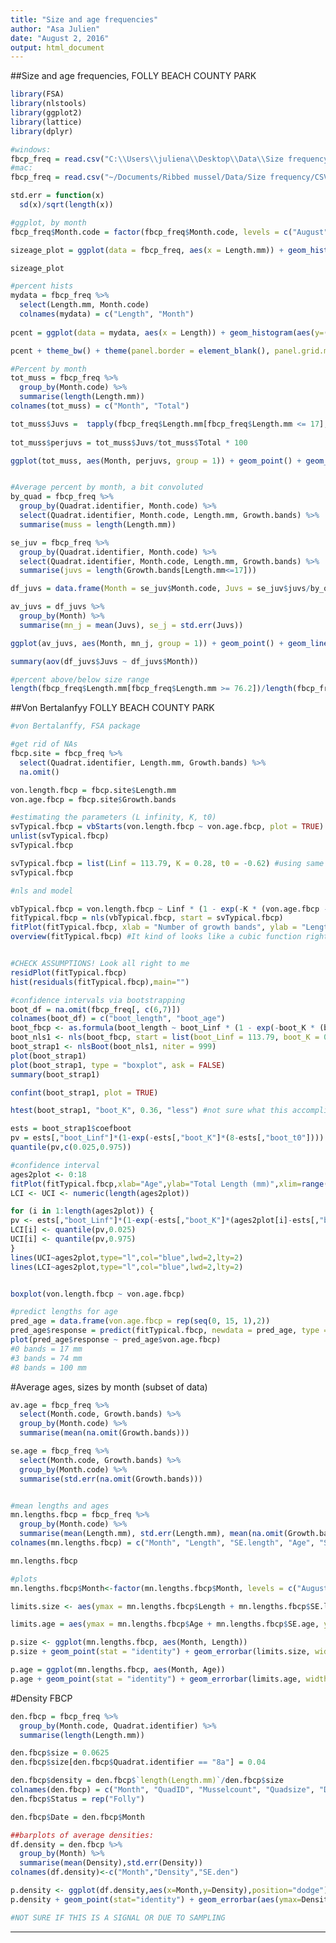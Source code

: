 ```yaml
---
title: "Size and age frequencies"
author: "Asa Julien"
date: "August 2, 2016"
output: html_document
---
```


##Size and age frequencies, FOLLY BEACH COUNTY PARK
```r
library(FSA)
library(nlstools)
library(ggplot2)
library(lattice)
library(dplyr)

#windows:
fbcp_freq = read.csv("C:\\Users\\juliena\\Desktop\\Data\\Size frequency\\CSV files\\sizeagefreq_fbcp.csv")
#mac:
fbcp_freq = read.csv("~/Documents/Ribbed mussel/Data/Size frequency/CSV files/sizeagefreq_fbcp.csv")

std.err = function(x)
  sd(x)/sqrt(length(x))

#ggplot, by month
fbcp_freq$Month.code = factor(fbcp_freq$Month.code, levels = c("August","September","October","November","December", "January", "February", "March", "April", "May", "June", "July"))

sizeage_plot = ggplot(data = fbcp_freq, aes(x = Length.mm)) + geom_histogram(binwidth = 5) + facet_grid(~Month.code) + theme_bw() + labs(x = "Length (mm)", y="Frequency")

sizeage_plot

#percent hists 
mydata = fbcp_freq %>%
  select(Length.mm, Month.code)
  colnames(mydata) = c("Length", "Month")
  
pcent = ggplot(data = mydata, aes(x = Length)) + geom_histogram(aes(y=(..count..)/tapply(..count..,..PANEL..,sum)[..PANEL..] * 100), binwidth = 5) + facet_grid(.~Month) + theme_bw() + labs(x = "Length (mm)", y="Frequency (%)") 

pcent + theme_bw() + theme(panel.border = element_blank(), panel.grid.major = element_blank(),panel.grid.minor = element_blank(), axis.line = element_line(colour = "black")) + theme(axis.title = element_text(size = 15), strip.text = element_text(size = 15), axis.text.x = element_text(size=15), axis.text.y = element_text(size = 15)) + scale_x_continuous(breaks = c(seq(0, 100, 50))) + scale_y_continuous(breaks = seq(0, 20, 5))

#Percent by month
tot_muss = fbcp_freq %>%
  group_by(Month.code) %>%
  summarise(length(Length.mm))
colnames(tot_muss) = c("Month", "Total")

tot_muss$Juvs =  tapply(fbcp_freq$Length.mm[fbcp_freq$Length.mm <= 17], fbcp_freq$Month.code[fbcp_freq$Length.mm <= 17], length) #17 mm = length at age 0; 43 mm length at age 1 (so <43); they tell different stories. I think recruits are going to be small, so there's a lot to be said for keeping it at 17.
  
tot_muss$perjuvs = tot_muss$Juvs/tot_muss$Total * 100

ggplot(tot_muss, aes(Month, perjuvs, group = 1)) + geom_point() + geom_line() + theme_bw() + theme(panel.border = element_blank(), panel.grid.major = element_blank(),panel.grid.minor = element_blank(), axis.line = element_line(colour = "black")) + theme(axis.title = element_text(size = 15), strip.text = element_text(size = 15), axis.text.x = element_text(size=10), axis.text.y = element_text(size = 15)) + labs(x = "", y="Percent of all individuals") + scale_y_continuous(limits = c(0, 7))


#Average percent by month, a bit convoluted
by_quad = fbcp_freq %>%
  group_by(Quadrat.identifier, Month.code) %>%
  select(Quadrat.identifier, Month.code, Length.mm, Growth.bands) %>%
  summarise(muss = length(Length.mm))

se_juv = fbcp_freq %>%
  group_by(Quadrat.identifier, Month.code) %>%
  select(Quadrat.identifier, Month.code, Length.mm, Growth.bands) %>%
  summarise(juvs = length(Growth.bands[Length.mm<=17])) 

df_juvs = data.frame(Month = se_juv$Month.code, Juvs = se_juv$juvs/by_quad$muss * 100)

av_juvs = df_juvs %>%
  group_by(Month) %>%
  summarise(mn_j = mean(Juvs), se_j = std.err(Juvs))

ggplot(av_juvs, aes(Month, mn_j, group = 1)) + geom_point() + geom_line() + geom_errorbar(aes(ymin = mn_j - se_j, ymax = mn_j + se_j))

summary(aov(df_juvs$Juvs ~ df_juvs$Month))

#percent above/below size range
length(fbcp_freq$Length.mm[fbcp_freq$Length.mm >= 76.2])/length(fbcp_freq$Length.mm)

```


##Von Bertalanfyy FOLLY BEACH COUNTY PARK
```r
#von Bertalanffy, FSA package

#get rid of NAs
fbcp.site = fbcp_freq %>%
  select(Quadrat.identifier, Length.mm, Growth.bands) %>%
  na.omit() 

von.length.fbcp = fbcp.site$Length.mm
von.age.fbcp = fbcp.site$Growth.bands

#estimating the parameters (L infinity, K, t0)
svTypical.fbcp = vbStarts(von.length.fbcp ~ von.age.fbcp, plot = TRUE)
unlist(svTypical.fbcp) 
svTypical.fbcp

svTypical.fbcp = list(Linf = 113.79, K = 0.28, t0 = -0.62) #using same Linf variable - CAREFUL
svTypical.fbcp

#nls and model

vbTypical.fbcp = von.length.fbcp ~ Linf * (1 - exp(-K * (von.age.fbcp - t0)))
fitTypical.fbcp = nls(vbTypical.fbcp, start = svTypical.fbcp)
fitPlot(fitTypical.fbcp, xlab = "Number of growth bands", ylab = "Length (mm)", main = "", cex.axis = 1.2, cex.lab = 1.4, font.lab = 2)
overview(fitTypical.fbcp) #It kind of looks like a cubic function right now...


#CHECK ASSUMPTIONS! Look all right to me
residPlot(fitTypical.fbcp)
hist(residuals(fitTypical.fbcp),main="")

#confidence intervals via bootstrapping
boot_df = na.omit(fbcp_freq[, c(6,7)])
colnames(boot_df) = c("boot_length", "boot_age")
boot_fbcp <- as.formula(boot_length ~ boot_Linf * (1 - exp(-boot_K * (boot_age - boot_t0))))
boot_nls1 <- nls(boot_fbcp, start = list(boot_Linf = 113.79, boot_K = 0.28, boot_t0 = -0.62), data = boot_df)
boot_strap1 <- nlsBoot(boot_nls1, niter = 999)
plot(boot_strap1)
plot(boot_strap1, type = "boxplot", ask = FALSE)
summary(boot_strap1)

confint(boot_strap1, plot = TRUE)

htest(boot_strap1, "boot_K", 0.36, "less") #not sure what this accomplishes

ests = boot_strap1$coefboot
pv = ests[,"boot_Linf"]*(1-exp(-ests[,"boot_K"]*(8-ests[,"boot_t0"]))) #exampple at age 8
quantile(pv,c(0.025,0.975))

#confidence interval
ages2plot <- 0:18
fitPlot(fitTypical.fbcp,xlab="Age",ylab="Total Length (mm)",xlim=range(ages2plot),main="")
LCI <- UCI <- numeric(length(ages2plot))

for (i in 1:length(ages2plot)) {
pv <- ests[,"boot_Linf"]*(1-exp(-ests[,"boot_K"]*(ages2plot[i]-ests[,"boot_t0"])))
LCI[i] <- quantile(pv,0.025)
UCI[i] <- quantile(pv,0.975)
}
lines(UCI~ages2plot,type="l",col="blue",lwd=2,lty=2)
lines(LCI~ages2plot,type="l",col="blue",lwd=2,lty=2)


boxplot(von.length.fbcp ~ von.age.fbcp)

#predict lengths for age
pred_age = data.frame(von.age.fbcp = rep(seq(0, 15, 1),2))
pred_age$response = predict(fitTypical.fbcp, newdata = pred_age, type = 'reponse')
plot(pred_age$response ~ pred_age$von.age.fbcp)
#0 bands = 17 mm
#3 bands = 74 mm 
#8 bands = 100 mm
```


#Average ages, sizes by month (subset of data)
```r
av.age = fbcp_freq %>%
  select(Month.code, Growth.bands) %>%
  group_by(Month.code) %>%
  summarise(mean(na.omit(Growth.bands)))

se.age = fbcp_freq %>%
  select(Month.code, Growth.bands) %>%
  group_by(Month.code) %>%
  summarise(std.err(na.omit(Growth.bands)))


#mean lengths and ages
mn.lengths.fbcp = fbcp_freq %>%
  group_by(Month.code) %>%
  summarise(mean(Length.mm), std.err(Length.mm), mean(na.omit(Growth.bands)), std.err(na.omit(Growth.bands)))
colnames(mn.lengths.fbcp) = c("Month", "Length", "SE.length", "Age", "SE.age")

mn.lengths.fbcp

#plots
mn.lengths.fbcp$Month<-factor(mn.lengths.fbcp$Month, levels = c("August","September","October","November","December", "January", "February", "March", "April", "May", "June", "July")) #Ordering the months

limits.size <- aes(ymax = mn.lengths.fbcp$Length + mn.lengths.fbcp$SE.length, ymin = mn.lengths.fbcp$Length - mn.lengths.fbcp$SE.length)

limits.age = aes(ymax = mn.lengths.fbcp$Age + mn.lengths.fbcp$SE.age, ymin = mn.lengths.fbcp$Age - mn.lengths.fbcp$SE.age)

p.size <- ggplot(mn.lengths.fbcp, aes(Month, Length))
p.size + geom_point(stat = "identity") + geom_errorbar(limits.size, width=0.25) + labs(x="Month",y="Length (mm)")

p.age = ggplot(mn.lengths.fbcp, aes(Month, Age))
p.age + geom_point(stat = "identity") + geom_errorbar(limits.age, width=0.25) + labs(x="Month",y="Growth bands")
```


#Density FBCP
```r
den.fbcp = fbcp_freq %>%
  group_by(Month.code, Quadrat.identifier) %>%
  summarise(length(Length.mm))

den.fbcp$size = 0.0625
den.fbcp$size[den.fbcp$Quadrat.identifier == "8a"] = 0.04

den.fbcp$density = den.fbcp$`length(Length.mm)`/den.fbcp$size
colnames(den.fbcp) = c("Month", "QuadID", "Musselcount", "Quadsize", "Density")
den.fbcp$Status = rep("Folly")

den.fbcp$Date = den.fbcp$Month

##barplots of average densities:
df.density = den.fbcp %>%
  group_by(Month) %>%
  summarise(mean(Density),std.err(Density))
colnames(df.density)<-c("Month","Density","SE.den")

p.density <- ggplot(df.density,aes(x=Month,y=Density),position="dodge")
p.density + geom_point(stat="identity") + geom_errorbar(aes(ymax=Density+SE.den,ymin=Density-SE.den), width=0.25) + labs(x=expression(Month),y=expression(Density~(individuals~m^{-2})))

#NOT SURE IF THIS IS A SIGNAL OR DUE TO SAMPLING
```


----------------------------------------------------------------------------------------------------------------------------------------------------------------------------
